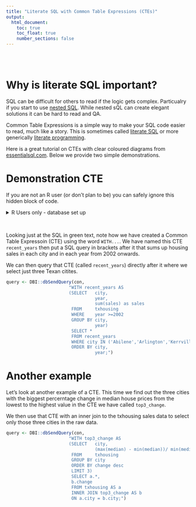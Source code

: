 ```yaml
---
title: "Literate SQL with Common Table Expressions (CTEs)"
output:
  html_document:
    toc: true
    toc_float: true
    number_sections: false
---
```


<br />
<br />

# Why is literate SQL important?

SQL can be difficult for others to read if the logic gets complex. Particualry if you start to use [nested SQL](https://www.tutorialspoint.com/sql/sql-sub-queries.htm). While nested sQL can create elegant solutions it can be hard to read and QA.

Common Table Expressions is a simple way to make your SQL code easier to read, much like a story. This is sometimes called [literate SQL](https://modern-sql.com/use-case/literate-sql){target="_blank"} or more generically [literate programming](https://en.wikipedia.org/wiki/Literate_programming){target="_blank"}.

Here is a great tutorial on CTEs with clear coloured diagrams from [essentialsql.com](https://www.essentialsql.com/introduction-common-table-expressions-ctes/){target="_blank"}. Below we provide two simple demonstrations.

# Demonstration CTE

If you are not an R user (or don't plan to be) you can safely ignore this hidden block of code.

<details>
  <summary>R Users only - database set up</summary>
    <ul>

To demonstrate CTEs we first create a temporary in-memory database using the [RSQLite package](https://rsqlite.r-dbi.org/){target="_blank"}. We then write the demonstration [Texas Housing Sales](https://ggplot2.tidyverse.org/reference/txhousing.html){target="_blank"} data from ggplot into that temproary database. 

```r
con <- DBI::dbConnect(RSQLite::SQLite(), dbname = ":memory:")

DBI::dbWriteTable(con, "txhousing", 
                  ggplot2::txhousing,
                  overwrite = TRUE)


```

</ul>
</details> 

<br />


Looking just at the SQL in green text, note how we have created a Common Table Expressoin (CTE) using the word `WITH...`. We have named this CTE `recent_years` then put a SQL query in brackets after it that sums up housing sales in each city and in each year from 2002 onwards.

We can then query that CTE (called `recent_years`) directly after it where we select just three Texan citites.

```r
query <- DBI::dbSendQuery(con, 
                        "WITH recent_years AS 
                        (SELECT   city,
                                  year,
                                  sum(sales) as sales
                         FROM     txhousing 
                         WHERE    year >=2002
                         GROUP BY city,
                                  year)
                         SELECT *
                         FROM recent_years
                         WHERE city IN ('Abilene','Arlington','Kerrville')
                         ORDER BY city,
                                  year;")
```

# Another example

Let's look at another example of a CTE. This time we find out the three cities with the biggest percerntage change in median house prices from the lowest to the highest value in the CTE we have called `top3_change`. 

We then use that CTE with an inner join to the txhousing sales data to select only those three cities in the raw data.

```r
query <- DBI::dbSendQuery(con, 
                        "WITH top3_change AS 
                        (SELECT   city,
                                  (max(median) - min(median))/ min(median) as change
                         FROM     txhousing
                         GROUP BY city
                         ORDER BY change desc
                         LIMIT 3)
                         SELECT a.*,
                         b.change
                         FROM txhousing AS a
                         INNER JOIN top3_change AS b
                         ON a.city = b.city;")
```